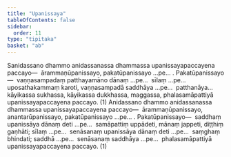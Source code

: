 ```yaml
---
title: "Upanissaya"
tableOfContents: false
sidebar:
  order: 11
type: "tipitaka"
basket: "ab"
---
```



<DynamicBreadcrumb />

<Division number="39">

<Paragraph number="624">
Sanidassano dhammo anidassanassa dhammassa upanissayapaccayena paccayo—  ārammaṇūpanissayo, pakatūpanissayo …pe… . <Emphasis>Pakatūpanissayo</Emphasis>—  vaṇṇasampadaṃ patthayamāno dānaṃ …pe…  sīlaṃ …pe…  uposathakammaṃ karoti, vaṇṇasampadā saddhāya …pe…  patthanāya…  kāyikassa sukhassa, kāyikassa dukkhassa, maggassa, phalasamāpattiyā upanissayapaccayena paccayo. (1)
</Paragraph>

<Paragraph number="625">
Anidassano dhammo anidassanassa dhammassa upanissayapaccayena paccayo—  ārammaṇūpanissayo, anantarūpanissayo, pakatūpanissayo …pe… . <Emphasis>Pakatūpanissayo</Emphasis>—  saddhaṃ upanissāya dānaṃ deti …pe…  samāpattiṃ uppādeti, mānaṃ jappeti, diṭṭhiṃ gaṇhāti; sīlaṃ …pe…  senāsanaṃ upanissāya dānaṃ deti …pe…  saṃghaṃ bhindati; saddhā …pe…  senāsanaṃ saddhāya …pe…  phalasamāpattiyā upanissayapaccayena paccayo. (1)
</Paragraph>
</Division>